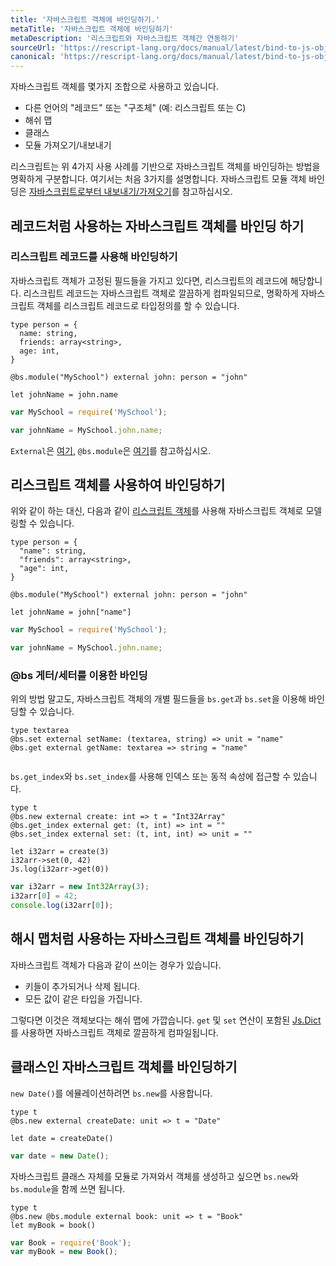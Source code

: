 ```yaml
---
title: '자바스크립트 객체에 바인딩하기.'
metaTitle: '자바스크립트 객체에 바인딩하기'
metaDescription: '리스크립트와 자바스크립트 객체간 연동하기'
sourceUrl: 'https://rescript-lang.org/docs/manual/latest/bind-to-js-object'
canonical: 'https://rescript-lang.org/docs/manual/latest/bind-to-js-object'
---
```


자바스크립트 객체를 몇가지 조합으로 사용하고 있습니다.

- 다른 언어의 "레코드" 또는 "구조체" (예: 리스크립트 또는 C)
- 해쉬 맵
- 클래스
- 모듈 가져오기/내보내기

리스크립트는 위 4가지 사용 사례를 기반으로 자바스크립트 객체를 바인딩하는 방법을 명확하게 구분합니다. 여기서는 처음 3가지를 설명합니다. 자바스크립트 모듈 객체 바인딩은 [자바스크립트로부터 내보내기/가져오기](07-Bind-to-Global-JS-Values)를 참고하십시오.

## 레코드처럼 사용하는 자바스크립트 객체를 바인딩 하기

### 리스크립트 레코드를 사용해 바인딩하기

자바스크립트 객체가 고정된 필드들을 가지고 있다면, 리스크립트의 레코드에 해당합니다. 리스크립트 레코드는 자바스크립트 객체로 깔끔하게 컴파일되므로, 명확하게 자바스크립트 객체를 리스크립트 레코드로 타입정의를 할 수 있습니다.

```reason
type person = {
  name: string,
  friends: array<string>,
  age: int,
}

@bs.module("MySchool") external john: person = "john"

let johnName = john.name
```

```js
var MySchool = require('MySchool');

var johnName = MySchool.john.name;
```

`External`은 [여기](03-External-Bing-to-Any-JS-Library), `@bs.module`은 [여기](06-Import-from-Export-to-JS.mdx)를 참고하십시오.

## 리스크립트 객체를 사용하여 바인딩하기

위와 같이 하는 대신, 다음과 같이 [리스크립트 객체](../Language-Features/07-Object.mdx)를 사용해 자바스크립트 객체로 모델링할 수 있습니다.

```reason
type person = {
  "name": string,
  "friends": array<string>,
  "age": int,
}

@bs.module("MySchool") external john: person = "john"

let johnName = john["name"]
```

```js
var MySchool = require('MySchool');

var johnName = MySchool.john.name;
```

### @bs 게터/세터를 이용한 바인딩

위의 방법 말고도, 자바스크립트 객체의 개별 필드들을 `bs.get`과 `bs.set`을 이용해 바인딩할 수 있습니다.

```reason
type textarea
@bs.set external setName: (textarea, string) => unit = "name"
@bs.get external getName: textarea => string = "name"
```

```js

```

`bs.get_index`와 `bs.set_index`를 사용해 인덱스 또는 동적 속성에 접근할 수 있습니다.

```reason
type t
@bs.new external create: int => t = "Int32Array"
@bs.get_index external get: (t, int) => int = ""
@bs.set_index external set: (t, int, int) => unit = ""

let i32arr = create(3)
i32arr->set(0, 42)
Js.log(i32arr->get(0))
```

```js
var i32arr = new Int32Array(3);
i32arr[0] = 42;
console.log(i32arr[0]);
```

## 해시 맵처럼 사용하는 자바스크립트 객체를 바인딩하기

자바스크립트 객체가 다음과 같이 쓰이는 경우가 있습니다.

- 키들이 추가되거나 삭제 됩니다.
- 모든 값이 같은 타입을 가집니다.

그렇다면 이것은 객체보다는 해쉬 맵에 가깝습니다. `get` 및 `set` 연산이 포함된 [Js.Dict](https://rescript-lang.org/docs/manual/latest/api/js/dict)를 사용하면 자바스크립트 객체로 깔끔하게 컴파일됩니다.

## 클래스인 자바스크립트 객체를 바인딩하기

`new Date()`를 에뮬레이션하려면 `bs.new`를 사용합니다.

```reason
type t
@bs.new external createDate: unit => t = "Date"

let date = createDate()
```

```js
var date = new Date();
```

<!-- You can chain `bs.new` and `bs.module` if the JS module you're importing is itself a class: -->

자바스크립트 클래스 자체를 모듈로 가져와서 객체를 생성하고 싶으면 `bs.new`와 `bs.module`을 함께 쓰면 됩니다.

```reason
type t
@bs.new @bs.module external book: unit => t = "Book"
let myBook = book()
```

```js
var Book = require('Book');
var myBook = new Book();
```
